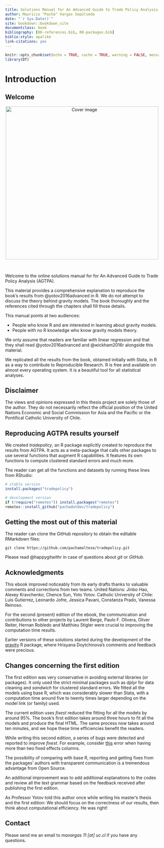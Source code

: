 ```yaml
---
title: Solutions Manual for An Advanced Guide to Trade Policy Analysis in R
author: Mauricio "Pachá" Vargas Sepúlveda
date: "`r Sys.Date()`"
site: bookdown::bookdown_site
documentclass: book
bibliography: [00-references.bib, 00-packages.bib]
biblio-style: apalike
link-citations: yes
---
```


```r
knitr::opts_chunk$set(echo = TRUE, cache = TRUE, warning = FALSE, message = FALSE)
library(DT)
```

# Introduction {#intro}

## Welcome

<center>
<img src="cover.png" height="500" alt="Cover image" />
</center>

</br>

Welcome to the online solutions manual for for An Advanced Guide to Trade Policy Analysis (AGTPA).

This material provides a comprehensive explanation to reproduce the book's results from @yotov2016advanced in R. We do not attempt to discuss the theory behind gravity models. The book thoroughly and the references cited through the chapters shall fill those details.

This manual points at two audiences:

* People who know R and are interested in learning about gravity models.
* People with no R knowledge who know gravity models theory.

We only assume that readers are familiar with linear regression and that they shall read @yotov2016advanced and @wickham2016r alongside this material.

We replicated all the results from the book, obtained initially with Stata, in R as a way to contribute to Reproducible Research. R is free and available on almost every operating system. It is a beautiful tool for all statistical analyses.

## Disclaimer

The views and opinions expressed in this thesis project are solely those of the author. They do not necessarily reflect the official position of the United Nations Economic and Social Commission for Asia and the Pacific or the Pontifical Catholic University of Chile.

## Reproducing AGTPA results yourself

We created *tradepolicy*, an R package explicitly created to reproduce the results from AGTPA. It acts as a meta-package that calls other packages to use several functions that augment R capabilities. It features its own functions to compute clustered standard errors and much more.

The reader can get all the functions and datasets by running these lines from RStudio:

```r
# stable version
install.packages("tradepolicy")

# development version
if (!require("remotes")) install.packages("remotes")
remotes::install_github("pachadotdev/tradepolicy")
```

## Getting the most out of this material

The reader can clone the GitHub repository to obtain the editable RMarkdown files:

```
git clone https://github.com/pachamaltese/tradepolicy.git
```

Please read @happygitwithr in case of questions about *git* or *GitHub*.

## Acknowledgments

This ebook improved noticeably from its early drafts thanks to valuable comments and corrections from two teams. United Nations: Jinbo Hao, Alexey Kravchenko, Chence Sun, Yoto Yotov. Catholic University of Chile: Luis Gutierrez, Leonardo Jofre, Jessica Pavani, Constanza Prado, Vanessa Reinoso.

For the second (present) edition of the ebook, the communication and contributions to other projects by Laurent Berge, Paulo F. Olivera, Oliver Reiter, Hernan Robledo and Matthieu Stigler were crucial to improving the computation time results.

Earlier versions of these solutions started during the development of the [gravity](https://cran.r-project.org/package=gravity) R package, where Hrisyana Doytchinova's comments and feedback were precious.

## Changes concerning the first edition

The first edition was very conservative in avoiding external libraries (or packages). It only used the strict minimal packages such as *dplyr* for data cleaning and *sandwich* for clustered standard errors. We fitted all the models using base R, which was considerably slower than Stata, with a computation time around five to twenty times larger depending on the model link (or family) used.

The current edition uses *fixest* reduced the fitting for all the models by around 95%. The book's first edition takes around three hours to fit all the models and produce the final HTML. The same process now takes around ten minutes, and we hope these time efficiencies benefit the readers.

While writing this second edition, a series of bugs were detected and reported to improve *fixest*. For example, consider [this](https://github.com/lrberge/fixest/issues/286) error when having more than two fixed effects columns.

The possibility of comparing with base R, reporting and getting fixes from the packages' authors with transparent communication is a tremendous advantage from Open Source.

An additional improvement was to add additional explanations to the codes and review all the text grammar based on the feedback received after publishing the first edition.

As Professor Yotov told this author once while writing his master's thesis and the first edition: We should focus on the correctness of our results, then think about computational efficiency. He was right!

## Contact

Please send me an email to *mavargas 11* *[at]* *uc.cl* if you have any questions.
